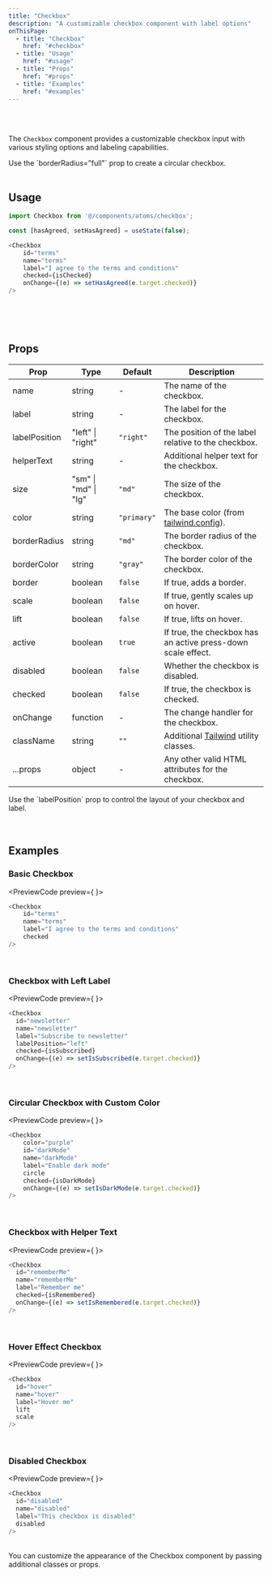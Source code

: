 ```yaml
---
title: "Checkbox"
description: "A customizable checkbox component with label options"
onThisPage:
  - title: "Checkbox"
    href: "#checkbox"
  - title: "Usage"
    href: "#usage"
  - title: "Props"
    href: "#props"
  - title: "Examples"
    href: "#examples"
---
```


<div id="checkbox" />

<br/>

<div className="flex w-full items-center justify-center">
    <Checkbox
        hover
        checked
    />
    <Checkbox
        color="green"
        border
        checked
    />
    <Checkbox
        color="yellow"
        circle
        checked
    />
    <Checkbox
        color="purple"
        circle
    />
    <Checkbox
        color="red"
        checked
    />
    <Checkbox
        checked
        color="green"
        disabled
    />
    <Checkbox
        color="purple"
        circle
        checked
    />
    <Checkbox
        color="primary"
        checked
    />
</div>

<br />

The `Checkbox` component provides a customizable checkbox input with various styling options and labeling capabilities.

<Tip>
    Use the `borderRadius="full"` prop to create a circular checkbox.
</Tip>

<br/>
<br/>
<Divider />

<div id="usage" />

## Usage

```javascript
import Checkbox from '@/components/atoms/checkbox';

const [hasAgreed, setHasAgreed] = useState(false);

<Checkbox
    id="terms"
    name="terms"
    label="I agree to the terms and conditions"
    checked={isChecked}
    onChange={(e) => setHasAgreed(e.target.checked)}
/>
```

<br/>
<br/>
<br/>
<Divider />

<div id="props" />

## Props

| Prop          | Type                 | Default     | Description                                                      |
|---------------|----------------------|-------------|------------------------------------------------------------------|
| name          | string               | -           | The name of the checkbox.                                        |
| label         | string               | -           | The label for the checkbox.                                      |
| labelPosition | "left" \| "right"    | `"right"`   | The position of the label relative to the checkbox.              |
| helperText    | string               | -           | Additional helper text for the checkbox.                         |
| size          | "sm" \| "md" \| "lg" | `"md"`      | The size of the checkbox.                                        |
| color         | string               | `"primary"` | The base color (from [tailwind.config](/docs/tutorials/config)). |
| borderRadius  | string               | `"md"`      | The border radius of the checkbox.                               |
| borderColor   | string               | `"gray"`    | The border color of the checkbox.                                |
| border        | boolean              | `false`     | If true, adds a border.                                          |
| scale         | boolean              | `false`     | If true, gently scales up on hover.                              |
| lift          | boolean              | `false`     | If true, lifts on hover.                                         |
| active        | boolean              | `true`      | If true, the checkbox has an active press-down scale effect.     |
| disabled      | boolean              | `false`     | Whether the checkbox is disabled.                                |
| checked       | boolean              | `false`     | If true, the checkbox is checked.                                |
| onChange      | function             | -           | The change handler for the checkbox.                             |
| className     | string               | `""`        | Additional [Tailwind](https://tailwindcss.com) utility classes.  |
| ...props      | object               | -           | Any other valid HTML attributes for the checkbox.                |

<Info>
    Use the `labelPosition` prop to control the layout of your checkbox and label.
</Info>

<br/>
<br/>
<br/>
<Divider />

<div id="examples" />

## Examples

### Basic Checkbox
<PreviewCode preview={
    <Checkbox
        id="terms"
        name="terms"
        label="I agree to the terms and conditions"
        checked
    />
}>
```javascript
<Checkbox
    id="terms"
    name="terms"
    label="I agree to the terms and conditions"
    checked
/>
```
</PreviewCode>

<br/>

### Checkbox with Left Label
<PreviewCode preview={
    <Checkbox
        id="newsletter"
        name="newsletter"
        label="Subscribe to newsletter"
        labelPosition="left"
    />
}>
```javascript
<Checkbox
  id="newsletter"
  name="newsletter"
  label="Subscribe to newsletter"
  labelPosition="left"
  checked={isSubscribed}
  onChange={(e) => setIsSubscribed(e.target.checked)}
/>
```
</PreviewCode>

<br/>

### Circular Checkbox with Custom Color
<PreviewCode preview={
    <Checkbox
        color="purple"
        id="darkMode"
        name="darkMode"
        label="Enable dark mode"
        circle
        checked
    />
}>
```javascript
<Checkbox
    color="purple"
    id="darkMode"
    name="darkMode"
    label="Enable dark mode"
    circle
    checked={isDarkMode}
    onChange={(e) => setIsDarkMode(e.target.checked)}
/>
```
</PreviewCode>

<br/>

### Checkbox with Helper Text
<PreviewCode preview={
    <Checkbox
        id="rememberMe"
        name="rememberMe"
        label="Remember me"
        helperText="Keep me logged in"
    />
}>
```javascript
<Checkbox
  id="rememberMe"
  name="rememberMe"
  label="Remember me"
  checked={isRemembered}
  onChange={(e) => setIsRemembered(e.target.checked)}
/>
```
</PreviewCode>

<br/>

### Hover Effect Checkbox
<PreviewCode preview={
    <Checkbox
        id="hover"
        name="hover"
        label="Hover me"
        lift
    />
}>
```javascript
<Checkbox
  id="hover"
  name="hover"
  label="Hover me"
  lift
  scale
/>
```
</PreviewCode>

<br/>

### Disabled Checkbox
<PreviewCode preview={
    <Checkbox
        id="disabled"
        name="disabled"
        label="This checkbox is disabled"
        disabled
    />
}>
```javascript
<Checkbox
  id="disabled"
  name="disabled"
  label="This checkbox is disabled"
  disabled
/>
```
</PreviewCode>

<br />

<Tip>
    You can customize the appearance of the Checkbox component by passing additional classes or props.
</Tip>

<br />
<br />